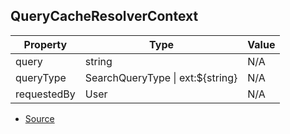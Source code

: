 ## QueryCacheResolverContext

| Property | Type | Value |
| ----------- | ----------- | ----------- |
| query | string | N/A |
| queryType | SearchQueryType \| ext:\$\{string} | N/A |
| requestedBy | User | N/A |


- [Source](https://github.com/Androz2091/discord-player/blob/97a849a/packages/discord-player/src/utils/QueryCache.ts#L86)